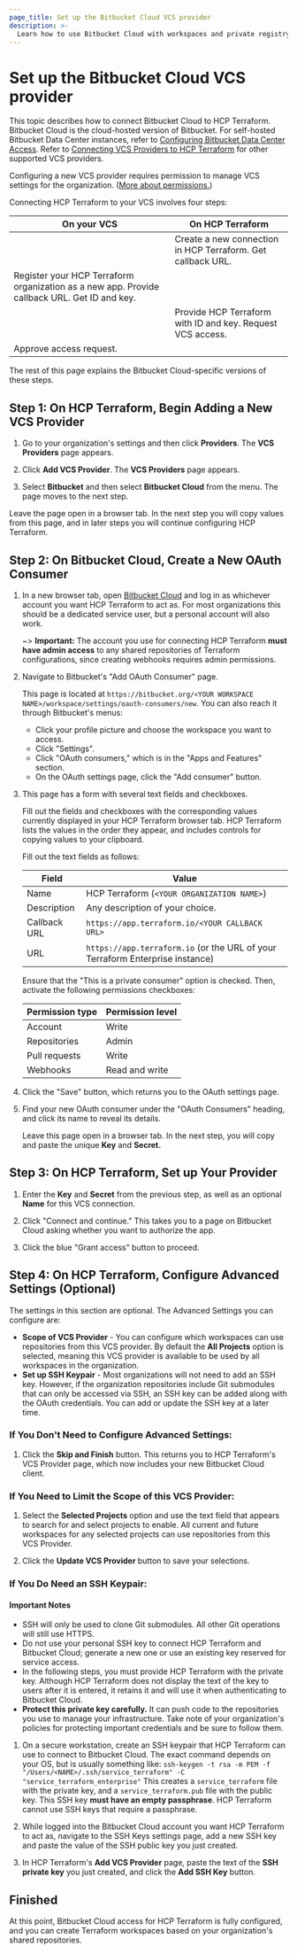 ```yaml
---
page_title: Set up the Bitbucket Cloud VCS provider
description: >-
  Learn how to use Bitbucket Cloud with workspaces and private registry modules in HCP Terraform.
---
```


# Set up the Bitbucket Cloud VCS provider

This topic describes how to connect Bitbucket Cloud to HCP Terraform. Bitbucket Cloud is the cloud-hosted version of Bitbucket. For self-hosted Bitbucket Data Center instances, refer to [Configuring Bitbucket Data Center Access](/terraform/cloud-docs/vcs/bitbucket-data-center). Refer to [Connecting VCS Providers to HCP Terraform](/terraform/cloud-docs/vcs) for other supported VCS providers.

Configuring a new VCS provider requires permission to manage VCS settings for the organization. ([More about permissions.](/terraform/cloud-docs/users-teams-organizations/permissions))

[permissions-citation]: #intentionally-unused---keep-for-maintainers

Connecting HCP Terraform to your VCS involves four steps:

| On your VCS                                                                                    | On HCP Terraform                                            |
| ---------------------------------------------------------------------------------------------- | ------------------------------------------------------------- |
|                                                                                                | Create a new connection in HCP Terraform. Get callback URL. |
| Register your HCP Terraform organization as a new app. Provide callback URL. Get ID and key. |                                                               |
|                                                                                                | Provide HCP Terraform with ID and key. Request VCS access.  |
| Approve access request.                                                                        |                                                               |

The rest of this page explains the Bitbucket Cloud-specific versions of these steps.

## Step 1: On HCP Terraform, Begin Adding a New VCS Provider

1. Go to your organization's settings and then click **Providers**. The **VCS Providers** page appears.

1. Click **Add VCS Provider**. The **VCS Providers** page appears.

1. Select **Bitbucket** and then select **Bitbucket Cloud** from the menu. The page moves to the next step.

Leave the page open in a browser tab. In the next step you will copy values from this page, and in later steps you will continue configuring HCP Terraform.

## Step 2: On Bitbucket Cloud, Create a New OAuth Consumer

1. In a new browser tab, open [Bitbucket Cloud](https://bitbucket.org) and log in as whichever account you want HCP Terraform to act as. For most organizations this should be a dedicated service user, but a personal account will also work.

   ~> **Important:** The account you use for connecting HCP Terraform **must have admin access** to any shared repositories of Terraform configurations, since creating webhooks requires admin permissions.

1. Navigate to Bitbucket's "Add OAuth Consumer" page.

   This page is located at `https://bitbucket.org/<YOUR WORKSPACE NAME>/workspace/settings/oauth-consumers/new`. You can also reach it through Bitbucket's menus:

   - Click your profile picture and choose the workspace you want to access.
   - Click "Settings".
   - Click "OAuth consumers," which is in the "Apps and Features" section.
   - On the OAuth settings page, click the "Add consumer" button.

1. This page has a form with several text fields and checkboxes.

   Fill out the fields and checkboxes with the corresponding values currently displayed in your HCP Terraform browser tab. HCP Terraform lists the values in the order they appear, and includes controls for copying values to your clipboard.

   Fill out the text fields as follows:

   | Field        | Value                                                                         |
   | ------------ | ----------------------------------------------------------------------------- |
   | Name         | HCP Terraform (`<YOUR ORGANIZATION NAME>`)                                  |
   | Description  | Any description of your choice.                                               |
   | Callback URL | `https://app.terraform.io/<YOUR CALLBACK URL>`                                |
   | URL          | `https://app.terraform.io` (or the URL of your Terraform Enterprise instance) |

   Ensure that the "This is a private consumer" option is checked. Then, activate the following permissions checkboxes:

   | Permission type | Permission level |
   | --------------- | ---------------- |
   | Account         | Write            |
   | Repositories    | Admin            |
   | Pull requests   | Write            |
   | Webhooks        | Read and write   |

1. Click the "Save" button, which returns you to the OAuth settings page.

1. Find your new OAuth consumer under the "OAuth Consumers" heading, and click its name to reveal its details.

   Leave this page open in a browser tab. In the next step, you will copy and paste the unique **Key** and **Secret.**


## Step 3: On HCP Terraform, Set up Your Provider

1. Enter the **Key** and **Secret** from the previous step, as well as an optional **Name** for this VCS connection.

1. Click "Connect and continue." This takes you to a page on Bitbucket Cloud asking whether you want to authorize the app.

1. Click the blue "Grant access" button to proceed.

## Step 4: On HCP Terraform, Configure Advanced Settings (Optional)

The settings in this section are optional. The Advanced Settings you can configure are:
- **Scope of VCS Provider** - You can configure which workspaces can use repositories from this VCS provider. By default the **All Projects** option is selected, meaning this VCS provider is available to be used by all workspaces in the organization.
- **Set up SSH Keypair** - Most organizations will not need to add an SSH key. However, if the organization repositories include Git submodules that can only be accessed via SSH, an SSH key can be added along with the OAuth credentials. You can add or update the SSH key at a later time.

### If You Don't Need to Configure Advanced Settings:

1. Click the **Skip and Finish** button. This returns you to HCP Terraform's VCS Provider page, which now includes your new Bitbucket Cloud client.

### If You Need to Limit the Scope of this VCS Provider:

1. Select the **Selected Projects** option and use the text field that appears to search for and select projects to enable. All current and future workspaces for any selected projects can use repositories from this VCS Provider. 

1. Click the **Update VCS Provider** button to save your selections.

### If You Do Need an SSH Keypair:

#### Important Notes

- SSH will only be used to clone Git submodules. All other Git operations will still use HTTPS.
- Do not use your personal SSH key to connect HCP Terraform and Bitbucket Cloud; generate a new one or use an existing key reserved for service access.
- In the following steps, you must provide HCP Terraform with the private key. Although HCP Terraform does not display the text of the key to users after it is entered, it retains it and will use it when authenticating to Bitbucket Cloud.
- **Protect this private key carefully.** It can push code to the repositories you use to manage your infrastructure. Take note of your organization's policies for protecting important credentials and be sure to follow them.

1. On a secure workstation, create an SSH keypair that HCP Terraform can use to connect to Bitbucket Cloud. The exact command depends on your OS, but is usually something like:
   `ssh-keygen -t rsa -m PEM -f "/Users/<NAME>/.ssh/service_terraform" -C "service_terraform_enterprise"`
   This creates a `service_terraform` file with the private key, and a `service_terraform.pub` file with the public key. This SSH key **must have an empty passphrase**. HCP Terraform cannot use SSH keys that require a passphrase.

1. While logged into the Bitbucket Cloud account you want HCP Terraform to act as, navigate to the SSH Keys settings page, add a new SSH key and paste the value of the SSH public key you just created.

1. In HCP Terraform's **Add VCS Provider** page, paste the text of the **SSH private key** you just created, and click the **Add SSH Key** button.

## Finished

At this point, Bitbucket Cloud access for HCP Terraform is fully configured, and you can create Terraform workspaces based on your organization's shared repositories.
